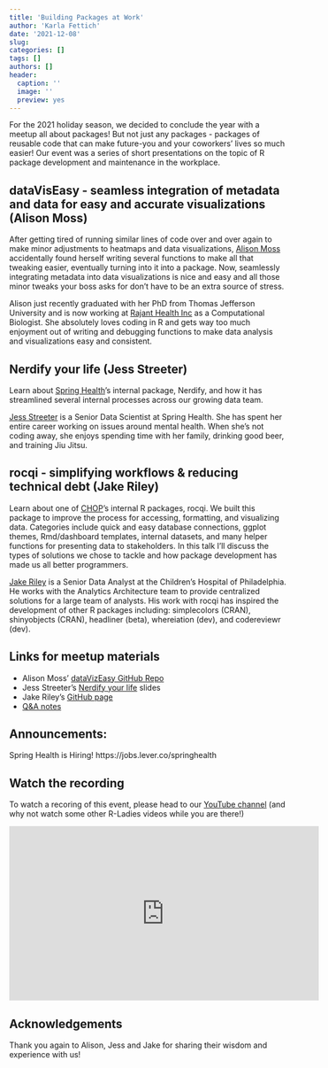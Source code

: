 ```yaml
---
title: 'Building Packages at Work'
author: 'Karla Fettich'
date: '2021-12-08'
slug: 
categories: []
tags: []
authors: []
header:
  caption: ''
  image: ''
  preview: yes
---
```


For the 2021 holiday season, we decided to conclude the year with a meetup all about packages! But not just any packages - packages of reusable code that can make future-you and your coworkers' lives so much easier! Our event was a series of short presentations on the topic of R package development and maintenance in the workplace.

## dataVisEasy - seamless integration of metadata and data for easy and accurate visualizations (Alison Moss)

After getting tired of running similar lines of code over and over again to make minor adjustments to heatmaps and data visualizations, [Alison Moss](https://www.linkedin.com/in/alisonmoss3/) accidentally found herself writing several functions to make all that tweaking easier, eventually turning into it into a package. Now, seamlessly integrating metadata into data visualizations is nice and easy and all those minor tweaks your boss asks for don’t have to be an extra source of stress.

Alison just recently graduated with her PhD from Thomas Jefferson University and is now working at [Rajant Health Inc](https://rajant.com/) as a Computational Biologist. She absolutely loves coding in R and gets way too much enjoyment out of writing and debugging functions to make data analysis and visualizations easy and consistent.

## Nerdify your life (Jess Streeter)

Learn about [Spring Health](https://springhealth.com/)'s internal package, Nerdify, and how it has streamlined several internal processes across our growing data team.

[Jess Streeter](https://www.linkedin.com/in/jessica-streeter-9053a630/) is a Senior Data Scientist at Spring Health. She has spent her entire career working on issues around mental health. When she's not coding away, she enjoys spending time with her family, drinking good beer, and training Jiu Jitsu.

## rocqi - simplifying workflows & reducing technical debt (Jake Riley)

Learn about one of [CHOP](https://www.chop.edu/)’s internal R packages, rocqi. We built this package to improve the process for accessing, formatting, and visualizing data. Categories include quick and easy database connections, ggplot themes, Rmd/dashboard templates, internal datasets, and many helper functions for presenting data to stakeholders. In this talk I’ll discuss the types of solutions we chose to tackle and how package development has made us all better programmers.

[Jake Riley](https://www.linkedin.com/in/jake-riley-70736a3/) is a Senior Data Analyst at the Children’s Hospital of Philadelphia. He works with the Analytics Architecture team to provide centralized solutions for a large team of analysts. His work with rocqi has inspired the development of other R packages including: simplecolors (CRAN), shinyobjects (CRAN), headliner (beta), whereiation (dev), and codereviewr (dev). 

## Links for meetup materials

- Alison Moss' [dataVizEasy GitHub Repo](https://github.com/alisonmoss3/dataVisEasy)
- Jess Streeter's [Nerdify your life](https://docs.google.com/presentation/d/17k8Bkch0HoO79G9boL-nffbeVJIg_YYInG7PVp0gU4A/edit#slide=id.p) slides
- Jake Riley's [GitHub page](https://github.com/rjake)
- [Q&A notes](https://docs.google.com/document/d/15gkRMTa17JZR9qhpmaw-PVAvaem4x6wYxfvaDxTFt0w/edit#)

## Announcements:

Spring Health is Hiring! https://jobs.lever.co/springhealth 

## Watch the recording
To watch a recoring of this event, please head to our [YouTube channel](https://www.youtube.com/channel/UCPque9BaFV9p0hcgImrYBzg) (and why not watch some other R-Ladies videos while you are there!)

<iframe width="560" height="315" src="https://www.youtube.com/embed/lkjcghesAhc" title="YouTube video player" frameborder="0" allow="accelerometer; autoplay; clipboard-write; encrypted-media; gyroscope; picture-in-picture" allowfullscreen></iframe>

## Acknowledgements
Thank you again to Alison, Jess and Jake for sharing their wisdom and experience with us!




